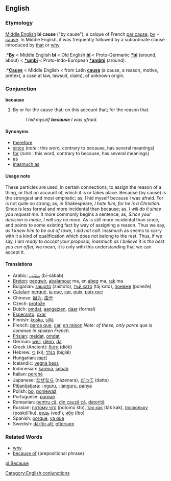 ==English==

===Etymology===
[[Middle English]] '''bi cause''' ("by cause"), a calque of French [[par cause]]; [[by]] + [[cause]]. In Middle English, it was frequently followed by a subordinate clause introduced by [[that]] or [[why]].
:*'''[[By]]''' < Middle English '''bi''' < Old English '''[[bi#Old English|bī]]''' < Proto-Germanic '''[[*bi]]''' (around, about) < '''[[*umbi]]''' < Proto-Indo-European '''[[*ambhi]]''' (around).
:*'''[[Cause]]''' < Middle English < from Latin '''[[causa#Latin|causa]]''' (a cause, a reason, motive, pretext, a case at law, lawsuit, claim), of unknown origin.

===Conjunction===
'''because'''
#By or for the cause that; on this account that; for the reason that.
#:''I hid myself '''because''' I was afraid.''

====Synonyms====
*[[therefore]]
*[[since]] (''note'' : this word, contrary to because, has several meanings) 
*[[for]] (''note'' : this word, contrary to because, has several meanings) 
*[[as]]
*[[inasmuch as]]

====Usage note====
These particles are used, in certain connections, to assign the reason of a thing, or that on account of, which it is or takes place.  Because (by cause) is the strongest and most emphatic; as, I hid myself because I was afraid.  For is not quite so strong; as, in Shakespeare, ''I hate him, for he is a Christian.''  Since is less formal and more incidental than because; as, ''I will do it since you request me.''  It more commonly begins a sentence; as, ''Since your decision is made, I will say no more.''  As is still more incidental than since, and points to some existing fact by way of assigning a reason. Thus we say, ''as I knew him to be out of town, I did not call.'' Inasmuch as seems to carry with it a kind of qualification which does not belong to the rest.  Thus, if we say, ''I am ready to accept your proposal, inasmuch as I believe it is the best you can offer,'' we mean, it is only with this understanding that we can accept it.
<!--Webster 1913-->

====Translations====
*Arabic: [[بسبب|بِسَبَب]] (bi-sábab)
*[[Breton]]: [[peogwir]], [[abalamour]] ma, en [[abeg]] ma, [[rak]] ma
*Bulgarian: [[защото]] (zaštoto), [[тъй като]] (täj kato), [[понеже]] (poneže)
*[[Catalan]]: [[perquè]], [[ja que]], [[car]], [[puix]], [[puix que]]
*Chinese: [[因为]], [[由于]]
*Czech: [[protože]]
*Dutch: [[omdat]], [[aangezien]], [[daar]] (formal)
*[[Esperanto]]: [[cxar]]
*Finnish: [[koska]], [[sillä]]
*French: [[parce que]], [[car]], [[en raison]] ''Note: of these, only parce que is common in spoken French.''
*[[Frisian]]: [[meidat]], [[omdat]]
*German: [[weil]], [[denn]], [[da]]
*Greek (Ancient): [[διότι]] (dióti)
*Hebrew: [[כי]] (ki); [[בגלל]] (biglál)
*Hungarian: [[mert]]
*Icelandic: [[vegna þess]]
*Indonesian: [[karena]], [[sebab]]
*Italian: [[perché]]
*Japanese: [[なぜなら]] (názenara), [[だって]] (datte)
*[[Pitjantjatjara]]: [[-nguru]], [[-languru]], [[panya]]
*Polish: [[bo]], [[ponieważ]]
*Portuguese: [[porque]]
*Romanian: [[pentru că]], [[din cauză că]], [[datorită]]
*Russian: [[потому что]] (potomú što), [[так как]] (ták kak), [[поскольку]] (poskól'ku), [[ведь]] (ved'), [[ибо]] (íbo)
*Spanish: [[porque]], [[ya que]]
*Swedish: [[därför att]], [[eftersom]]

===Related Words===
*[[why]]
*[[because of]] (prepositional phrase)

[[pl:Because]]

[[Category:English conjunctions]]